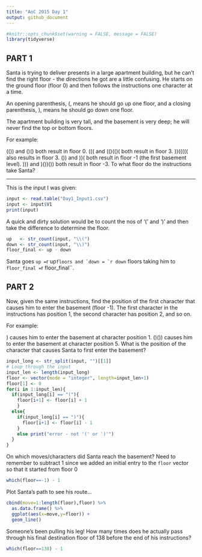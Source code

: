 ```yaml
---
title: "AoC 2015 Day 1"
output: github_document
---
```


```r
#knitr::opts_chunk$set(warning = FALSE, message = FALSE)
library(tidyverse)
```

## PART 1
Santa is trying to deliver presents in a large apartment building, but he can't find the right floor - the directions he got are a little confusing. He starts on the ground floor (floor 0) and then follows the instructions one character at a time.

An opening parenthesis, (, means he should go up one floor, and a closing parenthesis, ), means he should go down one floor.

The apartment building is very tall, and the basement is very deep; he will never find the top or bottom floors.

For example:

(()) and ()() both result in floor 0.
((( and (()(()( both result in floor 3.
))((((( also results in floor 3.
()) and ))( both result in floor -1 (the first basement level).
))) and )())()) both result in floor -3.
To what floor do the instructions take Santa?

------------------
This is the input I was given:
```r
input <- read.table("Day1_Input1.csv")
input <- input$V1
print(input)
```

A quick and dirty solution would be to count the nos of '(' and ')' and then take the difference to determine the floor.

```r
up   <- str_count(input, "\\(")
down <- str_count(input, "\\)")
floor_final <- up - down 
```

Santa goes `up = `r up`` floors and `down = `r down`` floors taking him to `floor_final = `r floor_final``.

## PART 2
Now, given the same instructions, find the position of the first character that causes him to enter the basement (floor -1). The first character in the instructions has position 1, the second character has position 2, and so on.

For example:

) causes him to enter the basement at character position 1.
()()) causes him to enter the basement at character position 5.
What is the position of the character that causes Santa to first enter the basement?

```r
input_long <- str_split(input, "")[[1]]
# Loop through the input
input_len <- length(input_long)
floor <- vector(mode = "integer", length=input_len+1)
floor[1] <- 0
for(i in 1:input_len){
  if(input_long[i] == "("){
    floor[i+1] <- floor[i] + 1
    }
  else{
    if(input_long[i] == ")"){
      floor[i+1] <- floor[i] - 1
    }
    else print("error - not '(' or ')'")
  }
}
```



On which moves/characters did Santa reach the basement? Need to remember to subtract 1 since we added an initial entry to the `floor` vector so that it started from floor 0 
```r
which(floor==-1) - 1
```

Plot Santa's path to see his route...
```r
cbind(move=1:length(floor),floor) %>% 
  as.data.frame() %>% 
  ggplot(aes(x=move,y=floor)) + 
  geom_line()
```

Someone's been pulling his leg! How many times does he actually pass through his final destination floor of 138 before the end of his instructions?
```r
which(floor==138) - 1
```

